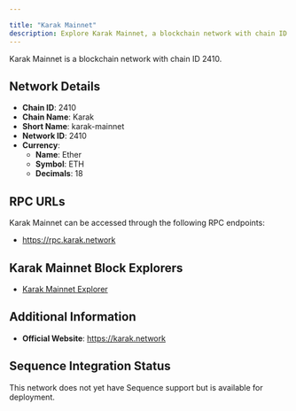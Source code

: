 ```yaml
---

title: "Karak Mainnet"
description: Explore Karak Mainnet, a blockchain network with chain ID 2410. Learn about its native currency, Ether, and how to interact with the network.
---
```




Karak Mainnet is a blockchain network with chain ID 2410.

## Network Details

- **Chain ID**: 2410
- **Chain Name**: Karak
- **Short Name**: karak-mainnet
- **Network ID**: 2410
- **Currency**: 
  - **Name**: Ether
  - **Symbol**: ETH
  - **Decimals**: 18

## RPC URLs

Karak Mainnet can be accessed through the following RPC endpoints:

- https://rpc.karak.network

## Karak Mainnet Block Explorers

- [Karak Mainnet Explorer](https://explorer.karak.network)

## Additional Information

- **Official Website**: https://karak.network

## Sequence Integration Status

This network does not yet have Sequence support but is available for deployment.
